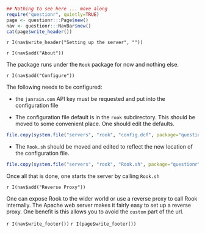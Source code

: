 ``` r
## Nothing to see here ... move along
require("questionr", quietly=TRUE)
page <- questionr:::Page$new()
nav <- questionr:::NavBar$new()
cat(page$write_header())
```
`r I(nav$write_header("Setting up the server", ""))`

`r I(nav$add("About"))`

The package runs under the `Rook` package for now and nothing else. 

`r I(nav$add("Configure"))`

The following needs to be configured:

* the `janrain.com` API key must be requested and put into the configuration file




* The configuration file default is in the `rook` subdirectory. This should be moved to some convenient place. One should edit the defaults.


```r
file.copy(system.file("servers", "rook", "config.dcf", package="questionr"), "somespot"
```


* The `Rook.sh` should be moved and edited to reflect the new location of the configuration file. 

```r
file.copy(system.file("servers", "rook", "Rook.sh", package="questionr"), "somespot"
```


Once all that is done, one starts the server by calling `Rook.sh`

`r I(nav$add("Reverse Proxy"))`

One can expose Rook to the wider world or use a reverse proxy to call
Rook internally. The Apache web server makes it fairly easy to set up
a reverse proxy. One benefit is this allows you to avoid the `custom`
part of the url.

<!--- Finish this off -->

`r I(nav$write_footer())`
`r I(page$write_footer())`
